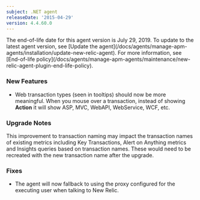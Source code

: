 ```yaml
---
subject: .NET agent
releaseDate: '2015-04-29'
version: 4.4.60.0
---
```


<Callout variant="important">
  The end-of-life date for this agent version is July 29, 2019. To update to the latest agent version, see [Update the agent](/docs/agents/manage-apm-agents/installation/update-new-relic-agent). For more information, see [End-of-life policy](/docs/agents/manage-apm-agents/maintenance/new-relic-agent-plugin-end-life-policy).
</Callout>

### New Features

* Web transaction types (seen in tooltips) should now be more meaningful. When you mouse over a transaction, instead of showing **Action** it will show ASP, MVC, WebAPI, WebService, WCF, etc.

### Upgrade Notes

<Callout variant="important">
  This improvement to transaction naming may impact the transaction names of existing metrics including Key Transactions, Alert on Anything metrics and Insights queries based on transaction names. These would need to be recreated with the new transaction name after the upgrade.
</Callout>

### Fixes

* The agent will now fallback to using the proxy configured for the executing user when talking to New Relic.
